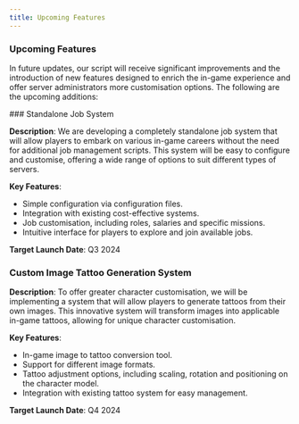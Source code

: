 ```yaml
---
title: Upcoming Features
---
```


### Upcoming Features

In future updates, our script will receive significant improvements and the introduction of new features designed to enrich the in-game experience and offer server administrators more customisation options. The following are the upcoming additions:


<Steps>
### Standalone Job System

**Description**: We are developing a completely standalone job system that will allow players to embark on various in-game careers without the need for additional job management scripts. This system will be easy to configure and customise, offering a wide range of options to suit different types of servers.

**Key Features**:
- Simple configuration via configuration files.
- Integration with existing cost-effective systems.
- Job customisation, including roles, salaries and specific missions.
- Intuitive interface for players to explore and join available jobs.

**Target Launch Date**: Q3 2024

### Custom Image Tattoo Generation System

**Description**: To offer greater character customisation, we will be implementing a system that will allow players to generate tattoos from their own images. This innovative system will transform images into applicable in-game tattoos, allowing for unique character customisation.

**Key Features**:
- In-game image to tattoo conversion tool.
- Support for different image formats.
- Tattoo adjustment options, including scaling, rotation and positioning on the character model.
- Integration with existing tattoo system for easy management.

**Target Launch Date**: Q4 2024

</Steps>